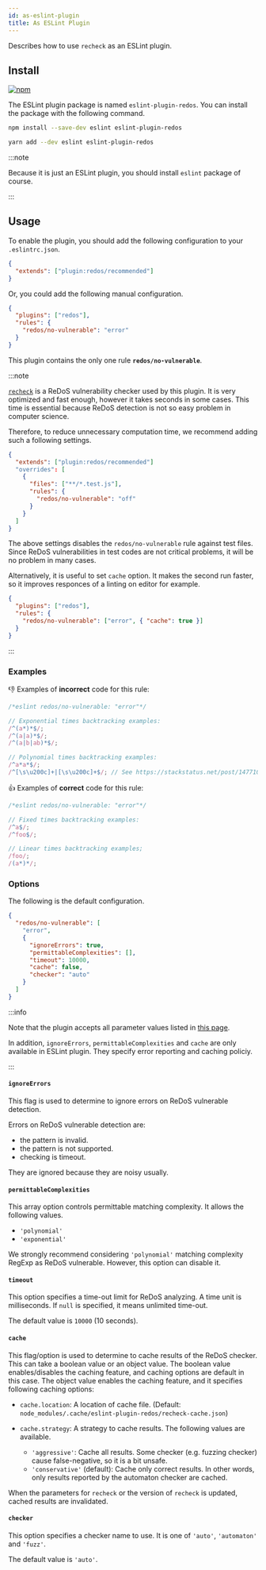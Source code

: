 ```yaml
---
id: as-eslint-plugin
title: As ESLint Plugin
---
```


Describes how to use `recheck` as an ESLint plugin.


## Install

[![npm](https://img.shields.io/npm/v/eslint-plugin-redos?logo=javascript&style=for-the-badge)](https://www.npmjs.com/package/eslint-plugin-redos)

The ESLint plugin package is named `eslint-plugin-redos`.
You can install the package with the following command.

<Tabs>
<TabItem value="npm" label="NPM">

```bash
npm install --save-dev eslint eslint-plugin-redos
```

</TabItem>
<TabItem value="yarb" label="Yarn">

```bash
yarn add --dev eslint eslint-plugin-redos
```

</TabItem>
</Tabs>

:::note

Because it is just an ESLint plugin, you should install `eslint` package of course.

:::

## Usage

To enable the plugin, you should add the following configuration to your `.eslintrc.json`.

```json title=".eslintrc.json"
{
  "extends": ["plugin:redos/recommended"]
}
```

Or, you could add the following manual configuration.

```json title=".eslintrc.json"
{
  "plugins": ["redos"],
  "rules": {
    "redos/no-vulnerable": "error"
  }
}
```

This plugin contains the only one rule **`redos/no-vulnerable`**.

:::note

[`recheck`](https://makenowjust-labs.github.io/recheck) is a ReDoS vulnerability checker used by this plugin.
It is very optimized and fast enough, however it takes seconds in some cases.
This time is essential because ReDoS detection is not so easy problem in computer science.

Therefore, to reduce unnecessary computation time, we recommend adding such a following settings.

```json title=".eslintrc.json"
{
  "extends": ["plugin:redos/recommended"]
  "overrides": [
    {
      "files": ["**/*.test.js"],
      "rules": {
        "redos/no-vulnerable": "off"
      }
    }
  ]
}
```

The above settings disables the `redos/no-vulnerable` rule against test files.
Since ReDoS vulnerabilities in test codes are not critical problems, it will be no problem in many cases.

Alternatively, it is useful to set `cache` option. It makes the second run faster, so it improves responces of a linting on editor for example.

```json title=".eslintrc.json"
{
  "plugins": ["redos"],
  "rules": {
    "redos/no-vulnerable": ["error", { "cache": true }]
  }
}
```

:::

### Examples

:-1: Examples of **incorrect** code for this rule:

```jsx
/*eslint redos/no-vulnerable: "error"*/

// Exponential times backtracking examples:
/^(a*)*$/;
/^(a|a)*$/;
/^(a|b|ab)*$/;

// Polynomial times backtracking examples:
/^a*a*$/;
/^[\s\u200c]+|[\s\u200c]+$/; // See https://stackstatus.net/post/147710624694/outage-postmortem-july-20-2016.
```

:+1: Examples of **correct** code for this rule:

```jsx
/*eslint redos/no-vulnerable: "error"*/

// Fixed times backtracking examples:
/^a$/;
/^foo$/;

// Linear times backtracking examples;
/foo/;
/(a*)*/;
```

### Options

The following is the default configuration.

```json
{
  "redos/no-vulnerable": [
    "error",
    {
      "ignoreErrors": true,
      "permittableComplexities": [],
      "timeout": 10000,
      "cache": false,
      "checker": "auto"
    }
  ]
}
```

:::info

Note that the plugin accepts all parameter values listed in [this page](parameters.md).

In addition, `ignoreErrors`, `permittableComplexities` and `cache` are only available in ESLint plugin.
They specify error reporting and caching policiy.

:::

#### `ignoreErrors`

This flag is used to determine to ignore errors on ReDoS vulnerable detection.

Errors on ReDoS vulnerable detection are:

- the pattern is invalid.
- the pattern is not supported.
- checking is timeout.

They are ignored because they are noisy usually.

#### `permittableComplexities`

This array option controls permittable matching complexity. It allows the following values.

- `'polynomial'`
- `'exponential'`

We strongly recommend considering `'polynomial'` matching complexity RegExp as ReDoS vulnerable. However, this option can disable it.

#### `timeout`

This option specifies a time-out limit for ReDoS analyzing. A time unit is milliseconds. If `null` is specified, it means unlimited time-out.

The default value is `10000` (10 seconds).

#### `cache`

This flag/option is used to determine to cache results of the ReDoS checker.
This can take a boolean value or an object value.
The boolean value enables/disables the caching feature, and caching options are default in this case.
The object value enables the caching feature, and it specifies following caching options:

- `cache.location`:
  A location of cache file. (Default: `node_modules/.cache/eslint-plugin-redos/recheck-cache.json`)
- `cache.strategy`:
  A strategy to cache results. The following values are available.

  - `'aggressive'`: Cache all results. Some checker (e.g. fuzzing checker) cause false-negative, so it is a bit unsafe.
  - `'conservative'` (default): Cache only correct results. In other words, only results reported by the automaton checker are cached.

When the parameters for `recheck` or the version of `recheck` is updated, cached results are invalidated.

#### `checker`

This option specifies a checker name to use. It is one of `'auto'`, `'automaton'` and `'fuzz'`.

The default value is `'auto'`.

